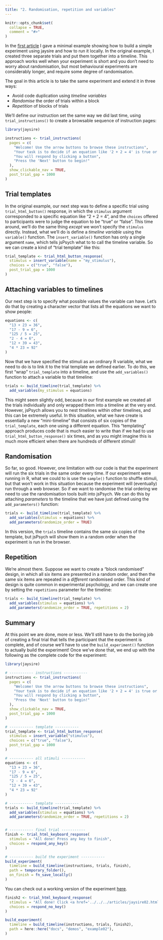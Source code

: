 ```yaml
---
title: "2. Randomisation, repetition and variables"
---
```


```r
knitr::opts_chunk$set(
  collapse = TRUE,
  comment = "#>"
)
```

In the [first article](jaysire01.html) I gave a minimal example showing how to build a simple experiment using jaysire and how to run it locally. In the original example, I created three separate trials and put them together into a timeline. This approach works well when your experiment is short and you don't need to worry about randomisation, but most behavioural experiments are considerably longer, and require some degree of randomisation. 

The goal in this article is to take the same experiment and extend it in three ways:

- Avoid code duplication using *timeline variables*
- *Randomise* the order of trials within a block
- *Repetition* of blocks of trials

We'll define our instruction set the same way we did last time, using `trial_instructions()` to create a browsable sequence of instruction pages:

```r
library(jaysire)

instructions <- trial_instructions(
  pages = c(
    "Welcome! Use the arrow buttons to browse these instructions",
    "Your task is to decide if an equation like '2 + 2 = 4' is true or false",
    "You will respond by clicking a button",
    "Press the 'Next' button to begin!"
  ),
  show_clickable_nav = TRUE,
  post_trial_gap = 1000
)
```


## Trial templates 

In the original example, our next step was to define a specific trial using `trial_html_button()` response, in which the `stimulus` argument corresponded to a specific equation like "2 + 2 = 4", and the `choices` offered to participants were to judge the equation to be "true" or "false". This time around, we'll do the same thing *except* we won't specify the `stimulus` directly. Instead, what we'll do is define a *timeline variable* using the `variable()` function. The `insert_variable()` function has only a single argument `name`, which tells jsPsych what to to call the timeline variable. So we can create a kind of "trial template" like this:

```r
trial_template <- trial_html_button_response(
  stimulus = insert_variable(name = "my_stimulus"),
  choices = c("true", "false"),
  post_trial_gap = 1000
)
```

## Attaching variables to timelines

Our next step is to specify what possible values the variable can have. Let's do that by creating a character vector that lists all the equations we want to show people:

```r
equations <- c(
  "13 + 23 = 36",  
  "17 - 9 = 6", 
  "125 / 5 = 25", 
  "2 - 4 = 6", 
  "12 + 39 = 43", 
  "4 * 23 = 92"
)
```

Now that we have specified the stimuli as an ordinary R variable, what we need to do is to link it to the trial template we defined earlier. To do this, we first "wrap" `trial_template` into a timeline, and use the `add_variables()` function to attach a variable to that timeline:

```r
trials <- build_timeline(trial_template) %>%
  add_variables(my_stimulus = equations)
```

This might seem slightly odd, because in our first example we created all the trials individually and only wrapped them into a timeline at the very end. However, jsPsych allows you to nest timelines within other timelines, and this can be extremely useful. In this situation, what we have create is essentially a new "mini-timeline" that consists of six copies of the `trial_template`, each one using a different equation. This "templating" approach produces code that is much easier to write than if we had to use `trial_html_button_response()` six times, and as you might imagine this is much more efficient when there are hundreds of different stimuli!

## Randomisation

So far, so good. However, one limitation with our code is that the experiment will run the six trials in the same order every time. If our experiment were running in R, what we could to is use the `sample()` function to shuffle stimuli, but that won't work in this situation because the experiment will (eventually) run through a web browser. So if we want to randomise the trial ordering we need to use the randomisation tools built into jsPsych. We can do this by attaching *parameters* to the timeline that we have just defined using the `add_parameters()` function:

```r
trials <- build_timeline(trial_template) %>%
  add_variables(stimulus = equations) %>%
  add_parameters(randomize_order = TRUE)
```

In this version, the `trials` timeline contains the same six copies of the template, but jsPsych will show them in a random order when the experiment is run in the browser. 

## Repetition

We're almost there. Suppose we want to create a "block randomised" design, in which all six items are presented in a random order, and then the same six items are repeated in a *different* randomised order. This kind of design is quite common in experimental psychology, and we can create one by setting the `repetitions` parameter for the timeline:

```r
trials <- build_timeline(trial_template) %>%
  add_variables(stimulus = equations) %>%
  add_parameters(randomize_order = TRUE, repetitions = 2)
```


## Summary

At this point we are done, more or less. We'll still have to do the boring job of creating a final trial that tells the participant that the experiment is complete, and of course we'll have to use the `build_experiment()` function to actually build the experiment! Once we've done that, we end up with the following as the complete code for the experiment:

```r
library(jaysire)

# ----------- instructions -----------
instructions <- trial_instructions(
  pages = c(
    "Welcome! Use the arrow buttons to browse these instructions",
    "Your task is to decide if an equation like '2 + 2 = 4' is true or false",
    "You will respond by clicking a button",
    "Press the 'Next' button to begin!"
  ),
  show_clickable_nav = TRUE,
  post_trial_gap = 1000
)

# ----------- template -----------
trial_template <- trial_html_button_response(
  stimulus = insert_variable("stimulus"),
  choices = c("true", "false"),
  post_trial_gap = 1000
)

# ----------- all stimuli -----------
equations <- c(
  "13 + 23 = 36",  
  "17 - 9 = 6", 
  "125 / 5 = 25", 
  "2 - 4 = 6", 
  "12 + 39 = 43", 
  "4 * 23 = 92"
)

# ----------- template -----------
trials <- build_timeline(trial_template) %>%
  add_variables(stimulus = equations) %>%
  add_parameters(randomize_order = TRUE, repetitions = 2)


# ----------- final trial -----------
finish <- trial_html_keyboard_response(
  stimulus = "All done! Press any key to finish",
  choices = respond_any_key()
)

# ----------- build the experiment -----------
build_experiment(
  timeline = build_timeline(instructions, trials, finish),
  path = temporary_folder(),
  on_finish = fn_save_locally()
)
```


You can check out a working version of the experiment [here](../demos/example02/experiment/index.html).

```r
finish2 <- trial_html_keyboard_response(
  stimulus = "All done! Click <a href='../../../articles/jaysire02.html'>here</a> to return to the vignette.",
  choices = respond_no_key()
)

build_experiment(
  timeline = build_timeline(instructions, trials, finish2),
  path = here::here("docs", "demos", "example02"),
)
```



